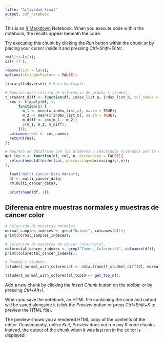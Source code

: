 ```yaml
---
title: "Actividad Final"
output: pdf_notebook
---
```


This is an [R Markdown](http://rmarkdown.rstudio.com) Notebook. When you execute code within the notebook, the results appear beneath the code. 

Try executing this chunk by clicking the *Run* button within the chunk or by placing your cursor inside it and pressing *Ctrl+Shift+Enter*. 

```r
rm(list=ls());
cat('\f');

remove(list = ls());
options(stringAsFactors = FALSE);
```

```r
library(tidyverse); # Para heatmap().
```

```r
# Función para cálculo de diferencia de prueba t student.
t_student_diff <- function(df, index_list_a, index_list_b, col_names =  c("Tumor", "Normal", "Diff")) {
  res <- t(apply(df, 1, 
      function(x) {
        m_1 <- mean(x[index_list_a], na.rm = TRUE);
        m_2 <- mean(x[index_list_b], na.rm = TRUE);
        m_diff <- abs(m_1 - m_2);
        c(m_1, m_2, m_diff);
      }));
  colnames(res) <- col_names;
  return(res);
};

# Regresa un dataframe con los primeros n resultados ordenados por la columna col.
get_top_n <- function(df, col, n, decreasing = FALSE){
  return(head(df[order(col, decreasing=decreasing),],n));
};

```


```r
  load("Multi_Cancer_Data.Rdata");
  df <- multi_cancer_data;
  rm(multi_cancer_data);

  print(head(df, 1));
```

## Diferenia entre muestras normales y muestras de cáncer color

```r
# Selección de muestras normales.
normal_samples_indexes <- grep("Normal", colnames(df));
print(normal_samples_indexes);

# Selección de muestras de cáncer colorrectal.
colorectal_cancer_indexes <- grep("Tumor__Colorectal", colnames(df));
print(colorectal_cancer_indexes);

# Prueba t student.
tstudent_normal_with_colorectal <- data.frame(t_student_diff(df, normal_samples_indexes, colorectal_cancer_indexes,));

tstudent_normal_with_colorectal_top10 <- get_top_n();


```

Add a new chunk by clicking the *Insert Chunk* button on the toolbar or by pressing *Ctrl+Alt+I*.

When you save the notebook, an HTML file containing the code and output will be saved alongside it (click the *Preview* button or press *Ctrl+Shift+K* to preview the HTML file).

The preview shows you a rendered HTML copy of the contents of the editor. Consequently, unlike *Knit*, *Preview* does not run any R code chunks. Instead, the output of the chunk when it was last run in the editor is displayed.
